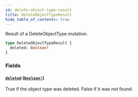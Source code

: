 ```yaml
---
id: delete-object-type-result
title: DeleteObjectTypeResult
hide_table_of_contents: true
---
```



Result of a DeleteObjectType mutation.

```graphql
type DeleteObjectTypeResult {
  deleted: Boolean!
}
```


### Fields

#### [`deleted`](#) ([`Boolean!`](/docs/directory-api-reference/schema/common/scalars/boolean))

True if the object type was deleted. False if it was not found.




